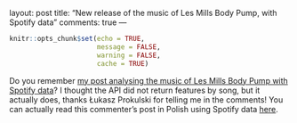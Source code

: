 layout: post
title: "New release of the music of Les Mills Body Pump, with Spotify data"
comments: true
---
```r
knitr::opts_chunk$set(echo = TRUE,
                      message = FALSE,
                      warning = FALSE, 
                      cache = TRUE) 
```

Do you remember [my post analysing the music of Les Mills Body Pump with Spotify data](http://www.masalmon.eu/2017/10/01/bodypump/)? I thought the API did not return features by song, but it actually does, thanks Łukasz Prokulski for telling me in the comments! You can actually read this commenter's post in Polish using Spotify data [here](http://prokulski.net/index.php/2017/03/01/jesienna-deprecha/).

<!--more-->